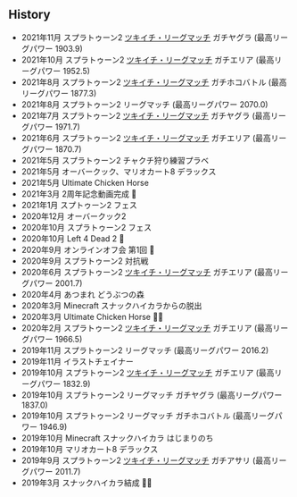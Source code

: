 ## History

* 2021年11月 スプラトゥーン2 [ツキイチ・リーグマッチ](https://twitter.com/SplatoonJP/status/1458359544875208704?s=20) ガチヤグラ (最高リーグパワー 1903.9)
* 2021年10月 スプラトゥーン2 [ツキイチ・リーグマッチ](https://twitter.com/SplatoonJP/status/1446400747814412292?s=20) ガチエリア (最高リーグパワー 1952.5)
* 2021年8月 スプラトゥーン2 [ツキイチ・リーグマッチ](https://twitter.com/SplatoonJP/status/1424656970003406850?s=20) ガチホコバトル (最高リーグパワー 1877.3)
* 2021年8月 スプラトゥーン2 リーグマッチ (最高リーグパワー 2070.0)
* 2021年7月 スプラトゥーン2 [ツキイチ・リーグマッチ](https://twitter.com/SplatoonJP/status/1413415395751567362?s=20) ガチヤグラ (最高リーグパワー 1971.7)
* 2021年6月 スプラトゥーン2 [ツキイチ・リーグマッチ](https://twitter.com/SplatoonJP/status/1402551815388999683?s=20) ガチエリア (最高リーグパワー 1870.7)
* 2021年5月 スプラトゥーン2 チャクチ狩り練習プラベ
* 2021年5月 オーバークック、マリオカート8 デラックス
* 2021年5月 Ultimate Chicken Horse
* 2021年3月 2周年記念動画完成 🎉 
* 2021年1月 スプトゥーン2 フェス
* 2020年12月 オーバークック2
* 2020年10月 スプラトゥーン2 フェス
* 2020年10月 Left 4 Dead 2 🧟
* 2020年9月 オンラインオフ会 第1回 🍻
* 2020年9月 スプラトゥーン2 対抗戦
* 2020年6月 スプラトゥーン2 [ツキイチ・リーグマッチ](https://twitter.com/SplatoonJP/status/1269911290857820160?s=20) ガチエリア (最高リーグパワー 2001.7)
* 2020年4月 あつまれ どうぶつの森
* 2020年3月 Minecraft スナックハイカラからの脱出
* 2020年3月 Ultimate Chicken Horse 🐔🐴
* 2020年2月 スプラトゥーン2 [ツキイチ・リーグマッチ](https://twitter.com/SplatoonJP/status/1224263671729266688?s=20) ガチエリア (最高リーグパワー 1966.5)
* 2019年11月 スプラトゥーン2 リーグマッチ (最高リーグパワー 2016.2)
* 2019年11月 イラストチェイナー
* 2019年10月 スプラトゥーン2 [ツキイチ・リーグマッチ](https://twitter.com/SplatoonJP/status/1179330589402501122?s=20) ガチエリア (最高リーグパワー 1832.9)
* 2019年10月 スプラトゥーン2 リーグマッチ ガチヤグラ (最高リーグパワー 1837.0)
* 2019年10月 スプラトゥーン2 リーグマッチ ガチホコバトル (最高リーグパワー 1946.9)
* 2019年10月 Minecraft スナックハイカラ はじまりのち
* 2019年10月 マリオカート8 デラックス
* 2019年9月 スプラトゥーン2 [ツキイチ・リーグマッチ](https://twitter.com/SplatoonJP/status/1168812167417622528?s=20) ガチアサリ (最高リーグパワー 2011.7)
* 2019年3月 スナックハイカラ結成 🍾✨